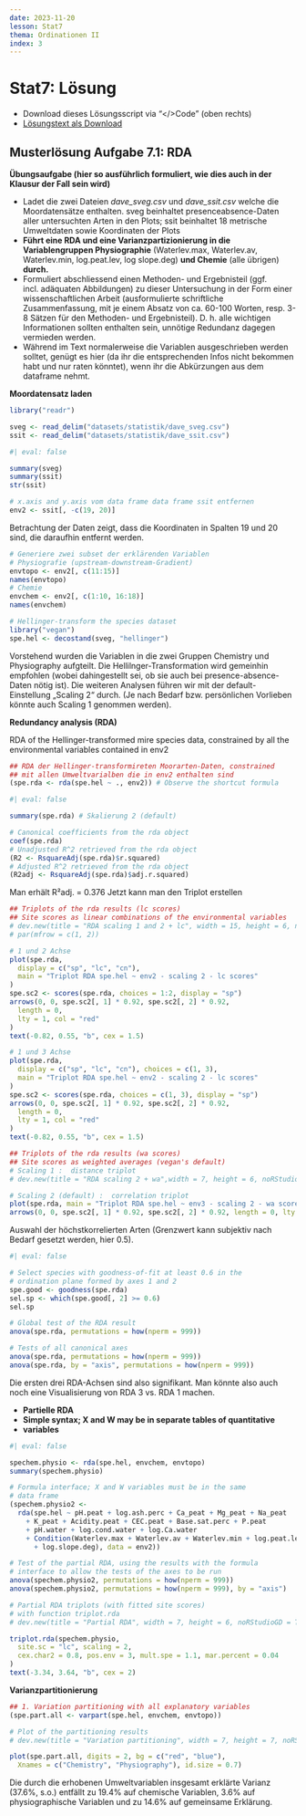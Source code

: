 ```yaml
---
date: 2023-11-20
lesson: Stat7
thema: Ordinationen II
index: 3
---
```


# Stat7: Lösung

- Download dieses Lösungsscript via "\</\>Code" (oben rechts)
- [Lösungstext als Download](Statistik_Loesungstext_7.1.pdf)

## Musterlösung Aufgabe 7.1: RDA

**Übungsaufgabe (hier so ausführlich formuliert, wie dies auch in der Klausur der Fall sein wird)**

- Ladet die zwei Dateien *dave_sveg.csv* und *dave_ssit.csv* welche die Moordatensätze enthalten. sveg beinhaltet presenceabsence-Daten  aller untersuchten Arten in den Plots; ssit beinhaltet 18 metrische Umweltdaten sowie Koordinaten der Plots
- **Führt eine RDA und eine Varianzpartizionierung in die Variablengruppen Physiographie**  (Waterlev.max, Waterlev.av, Waterlev.min, log.peat.lev, log
  slope.deg) **und Chemie** (alle übrigen) **durch.**
- Formuliert abschliessend einen Methoden- und Ergebnisteil (ggf. incl. adäquaten Abbildungen) zu dieser Untersuchung in der Form einer wissenschaftlichen Arbeit (ausformulierte schriftliche Zusammenfassung, mit je einem Absatz von ca. 60-100 Worten, resp. 3-8 Sätzen für den Methoden- und Ergebnisteil). D. h. alle wichtigen Informationen sollten enthalten sein, unnötige Redundanz dagegen vermieden werden.
- Während im Text normalerweise die Variablen ausgeschrieben werden solltet, genügt es hier (da ihr die entsprechenden Infos nicht bekommen habt und nur raten könntet), wenn ihr die Abkürzungen aus dem dataframe nehmt.

__Moordatensatz laden__ 
```r
library("readr")

sveg <- read_delim("datasets/statistik/dave_sveg.csv")
ssit <- read_delim("datasets/statistik/dave_ssit.csv")
```

```r
#| eval: false

summary(sveg)
summary(ssit)
str(ssit)
```

```r
# x.axis and y.axis vom data frame data frame ssit entfernen
env2 <- ssit[, -c(19, 20)]
```
Betrachtung der Daten zeigt, dass die Koordinaten in Spalten 19 und 20 sind, die daraufhin entfernt werden.

```r
# Generiere zwei subset der erklärenden Variablen
# Physiografie (upstream-downstream-Gradient)
envtopo <- env2[, c(11:15)]
names(envtopo)
# Chemie
envchem <- env2[, c(1:10, 16:18)]
names(envchem)

# Hellinger-transform the species dataset
library("vegan")
spe.hel <- decostand(sveg, "hellinger")
```

Vorstehend wurden die Variablen in die zwei Gruppen Chemistry und Physiography aufgteilt. Die Hellilnger-Transformation wird gemeinhin empfohlen (wobei dahingestellt sei, ob sie auch bei presence-absence-Daten nötig ist).
Die weiteren Analysen führen wir mit der default-Einstellung „Scaling 2“ durch. (Je nach Bedarf bzw. persönlichen Vorlieben könnte auch Scaling 1 genommen werden).

__Redundancy analysis (RDA)__

RDA of the Hellinger-transformed mire species data, constrained by all the environmental variables contained in env2

```r
## RDA der Hellinger-transformireten Moorarten-Daten, constrained
## mit allen Umweltvarialben die in env2 enthalten sind
(spe.rda <- rda(spe.hel ~ ., env2)) # Observe the shortcut formula
```

```r
#| eval: false

summary(spe.rda) # Skalierung 2 (default)
```

```r
# Canonical coefficients from the rda object
coef(spe.rda)
# Unadjusted R^2 retrieved from the rda object
(R2 <- RsquareAdj(spe.rda)$r.squared)
# Adjusted R^2 retrieved from the rda object
(R2adj <- RsquareAdj(spe.rda)$adj.r.squared)
```

Man erhält R²adj. = 0.376
Jetzt kann man den Triplot erstellen

```r
## Triplots of the rda results (lc scores)
## Site scores as linear combinations of the environmental variables
# dev.new(title = "RDA scaling 1 and 2 + lc", width = 15, height = 6, noRStudioGD = TRUE)
# par(mfrow = c(1, 2))

# 1 und 2 Achse
plot(spe.rda,
  display = c("sp", "lc", "cn"),
  main = "Triplot RDA spe.hel ~ env2 - scaling 2 - lc scores"
)
spe.sc2 <- scores(spe.rda, choices = 1:2, display = "sp")
arrows(0, 0, spe.sc2[, 1] * 0.92, spe.sc2[, 2] * 0.92,
  length = 0,
  lty = 1, col = "red"
)
text(-0.82, 0.55, "b", cex = 1.5)

# 1 und 3 Achse
plot(spe.rda,
  display = c("sp", "lc", "cn"), choices = c(1, 3),
  main = "Triplot RDA spe.hel ~ env2 - scaling 2 - lc scores"
)
spe.sc2 <- scores(spe.rda, choices = c(1, 3), display = "sp")
arrows(0, 0, spe.sc2[, 1] * 0.92, spe.sc2[, 2] * 0.92,
  length = 0,
  lty = 1, col = "red"
)
text(-0.82, 0.55, "b", cex = 1.5)

## Triplots of the rda results (wa scores)
## Site scores as weighted averages (vegan's default)
# Scaling 1 :  distance triplot
# dev.new(title = "RDA scaling 2 + wa",width = 7, height = 6, noRStudioGD = TRUE)

# Scaling 2 (default) :  correlation triplot
plot(spe.rda, main = "Triplot RDA spe.hel ~ env3 - scaling 2 - wa scores")
arrows(0, 0, spe.sc2[, 1] * 0.92, spe.sc2[, 2] * 0.92, length = 0, lty = 1, col = "red")
```

Auswahl der höchstkorrelierten Arten (Grenzwert kann subjektiv nach Bedarf gesetzt werden, hier 0.5).

```r
#| eval: false

# Select species with goodness-of-fit at least 0.6 in the
# ordination plane formed by axes 1 and 2
spe.good <- goodness(spe.rda)
sel.sp <- which(spe.good[, 2] >= 0.6)
sel.sp

# Global test of the RDA result
anova(spe.rda, permutations = how(nperm = 999))

# Tests of all canonical axes
anova(spe.rda, permutations = how(nperm = 999))
anova(spe.rda, by = "axis", permutations = how(nperm = 999))
```

Die ersten drei RDA-Achsen sind also signifikant. Man könnte also auch noch eine
Visualisierung von RDA 3 vs. RDA 1 machen.

- **Partielle RDA**
- **Simple syntax; X and W may be in separate tables of quantitative** 
- **variables**

```r
#| eval: false

spechem.physio <- rda(spe.hel, envchem, envtopo)
summary(spechem.physio)

# Formula interface; X and W variables must be in the same
# data frame
(spechem.physio2 <-
  rda(spe.hel ~ pH.peat + log.ash.perc + Ca_peat + Mg_peat + Na_peat
    + K_peat + Acidity.peat + CEC.peat + Base.sat.perc + P.peat
    + pH.water + log.cond.water + log.Ca.water
    + Condition(Waterlev.max + Waterlev.av + Waterlev.min + log.peat.lev
      + log.slope.deg), data = env2))

# Test of the partial RDA, using the results with the formula
# interface to allow the tests of the axes to be run
anova(spechem.physio2, permutations = how(nperm = 999))
anova(spechem.physio2, permutations = how(nperm = 999), by = "axis")

# Partial RDA triplots (with fitted site scores)
# with function triplot.rda
# dev.new(title = "Partial RDA", width = 7, height = 6, noRStudioGD = TRUE)

triplot.rda(spechem.physio,
  site.sc = "lc", scaling = 2,
  cex.char2 = 0.8, pos.env = 3, mult.spe = 1.1, mar.percent = 0.04
)
text(-3.34, 3.64, "b", cex = 2)
```

__Varianzpartitionierung__

```r
## 1. Variation partitioning with all explanatory variables
(spe.part.all <- varpart(spe.hel, envchem, envtopo))

# Plot of the partitioning results
# dev.new(title = "Variation partitioning", width = 7, height = 7, noRStudioGD = TRUE)

plot(spe.part.all, digits = 2, bg = c("red", "blue"),
  Xnames = c("Chemistry", "Physiography"), id.size = 0.7)
```

Die durch die erhobenen Umweltvariablen insgesamt erklärte Varianz (37.6%, s.o.) entfällt zu 19.4% auf chemische Variablen, 3.6% auf physiographische Variablen und zu 14.6% auf gemeinsame Erklärung.
